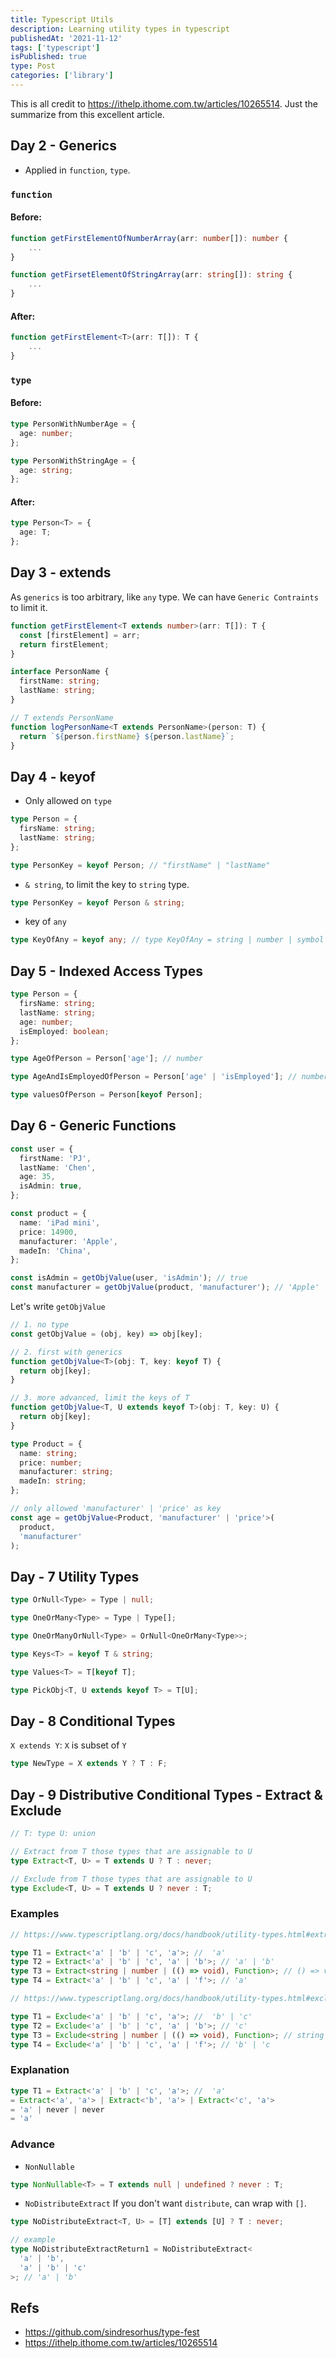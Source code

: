 ```yaml
---
title: Typescript Utils
description: Learning utility types in typescript
publishedAt: '2021-11-12'
tags: ['typescript']
isPublished: true
type: Post
categories: ['library']
---
```


This is all credit to https://ithelp.ithome.com.tw/articles/10265514.
Just the summarize from this excellent article.

## Day 2 - Generics

- Applied in `function`, `type`.

### `function`

#### Before:

```ts
function getFirstElementOfNumberArray(arr: number[]): number {
    ...
}

function getFirsetElementOfStringArray(arr: string[]): string {
    ...
}
```

#### After:

```ts
function getFirstElement<T>(arr: T[]): T {
    ...
}
```

### `type`

#### Before:

```ts
type PersonWithNumberAge = {
  age: number;
};

type PersonWithStringAge = {
  age: string;
};
```

#### After:

```ts
type Person<T> = {
  age: T;
};
```

## Day 3 - extends

As `generics` is too arbitrary, like `any` type.
We can have `Generic Contraints` to limit it.

```ts
function getFirstElement<T extends number>(arr: T[]): T {
  const [firstElement] = arr;
  return firstElement;
}
```

```ts
interface PersonName {
  firstName: string;
  lastName: string;
}

// T extends PersonName
function logPersonName<T extends PersonName>(person: T) {
  return `${person.firstName} ${person.lastName}`;
}
```

## Day 4 - keyof

- Only allowed on `type`

```ts
type Person = {
  firsName: string;
  lastName: string;
};

type PersonKey = keyof Person; // "firstName" | "lastName"
```

- `& string`, to limit the key to `string` type.

```ts
type PersonKey = keyof Person & string;
```

- key of `any`

```ts
type KeyOfAny = keyof any; // type KeyOfAny = string | number | symbol
```

## Day 5 - Indexed Access Types

```ts
type Person = {
  firsName: string;
  lastName: string;
  age: number;
  isEmployed: boolean;
};

type AgeOfPerson = Person['age']; // number

type AgeAndIsEmployedOfPerson = Person['age' | 'isEmployed']; // number | boolean

type valuesOfPerson = Person[keyof Person];
```

## Day 6 - Generic Functions

```ts
const user = {
  firstName: 'PJ',
  lastName: 'Chen',
  age: 35,
  isAdmin: true,
};

const product = {
  name: 'iPad mini',
  price: 14900,
  manufacturer: 'Apple',
  madeIn: 'China',
};

const isAdmin = getObjValue(user, 'isAdmin'); // true
const manufacturer = getObjValue(product, 'manufacturer'); // 'Apple'
```

Let's write `getObjValue`

```ts
// 1. no type
const getObjValue = (obj, key) => obj[key];

// 2. first with generics
function getObjValue<T>(obj: T, key: keyof T) {
  return obj[key];
}

// 3. more advanced, limit the keys of T
function getObjValue<T, U extends keyof T>(obj: T, key: U) {
  return obj[key];
}

type Product = {
  name: string;
  price: number;
  manufacturer: string;
  madeIn: string;
};

// only allowed 'manufacturer' | 'price' as key
const age = getObjValue<Product, 'manufacturer' | 'price'>(
  product,
  'manufacturer'
);
```

## Day - 7 Utility Types

```ts
type OrNull<Type> = Type | null;

type OneOrMany<Type> = Type | Type[];

type OneOrManyOrNull<Type> = OrNull<OneOrMany<Type>>;

type Keys<T> = keyof T & string;

type Values<T> = T[keyof T];

type PickObj<T, U extends keyof T> = T[U];
```

## Day - 8 Conditional Types

`X extends Y`: `X` is subset of `Y`

```ts
type NewType = X extends Y ? T : F;
```

## Day - 9 Distributive Conditional Types - Extract & Exclude

```ts
// T: type U: union

// Extract from T those types that are assignable to U
type Extract<T, U> = T extends U ? T : never;

// Exclude from T those types that are assignable to U
type Exclude<T, U> = T extends U ? never : T;
```

### Examples

```ts
// https://www.typescriptlang.org/docs/handbook/utility-types.html#extracttype-union

type T1 = Extract<'a' | 'b' | 'c', 'a'>; //  'a'
type T2 = Extract<'a' | 'b' | 'c', 'a' | 'b'>; // 'a' | 'b'
type T3 = Extract<string | number | (() => void), Function>; // () => void
type T4 = Extract<'a' | 'b' | 'c', 'a' | 'f'>; // 'a'
```

```ts
// https://www.typescriptlang.org/docs/handbook/utility-types.html#excludetype-excludedunion

type T1 = Exclude<'a' | 'b' | 'c', 'a'>; //  'b' | 'c'
type T2 = Exclude<'a' | 'b' | 'c', 'a' | 'b'>; // 'c'
type T3 = Exclude<string | number | (() => void), Function>; // string | number
type T4 = Exclude<'a' | 'b' | 'c', 'a' | 'f'>; // 'b' | 'c
```

### Explanation

```ts
type T1 = Extract<'a' | 'b' | 'c', 'a'>; //  'a'
= Extract<'a', 'a'> | Extract<'b', 'a'> | Extract<'c', 'a'>
= 'a' | never | never
= 'a'
```

### Advance

- `NonNullable`

```ts
type NonNullable<T> = T extends null | undefined ? never : T;
```

- `NoDistributeExtract`
  If you don't want `distribute`, can wrap with `[]`.

```ts
type NoDistributeExtract<T, U> = [T] extends [U] ? T : never;

// example
type NoDistributeExtractReturn1 = NoDistributeExtract<
  'a' | 'b',
  'a' | 'b' | 'c'
>; // 'a' | 'b'
```

## Refs

- https://github.com/sindresorhus/type-fest
- https://ithelp.ithome.com.tw/articles/10265514
